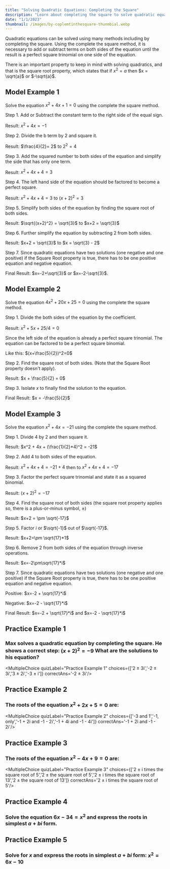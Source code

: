 ```yaml
---
title: "Solving Quadratic Equations: Completing the Square"
description: "Learn about completing the square to solve quadratic equations."
date: "1/1/2023"
thumbnail: /images/by-coplemtinthesquare-thunmbial.webp
---
```

Quadratic equations can be solved using many methods including by completing the square. Using the complete the square method, it is necessary to add or subtract terms on both sides of the equation until the result is a perfect square trinomial on one side of the equation.

There is an important property to keep in mind with solving quadratics, and that is the square root property, which states that if $x^2 = a$ then $x = \sqrt{a}$ or $-\sqrt{a}$.

## Model Example 1

Solve the equation $x^2 + 4x +1 = 0$ using the complete the square method.

Step 1. Add or Subtract the constant term to the right side of the equal sign.

Result: $x^2 + 4x = -1$

Step 2. Divide the b term by $2$ and square it.

Result: $\frac{4}{2}= 2$ to $2^2 = 4$

Step 3. Add the squared number to both sides of the equation and simplify the side that has only one term.

Result: $x^2 + 4x + 4 = 3$

Step 4. The left hand side of the equation should be factored to become a perfect square.

Result: $x^2 + 4x + 4 = 3$ to $(x+2)^2 = 3$

Step 5. Simplify both sides of the equation by finding the square root of both sides.

Result: $\sqrt{(x+2)^2} = \sqrt{3}$ to $x+2 = \sqrt{3}$

Step 6. Further simplify the equation by subtracting $2$ from both sides.

Result: $x+2 = \sqrt{3}$ to $x = \sqrt{3} - 2$

Step 7. Since quadratic equations have two solutions (one negative and one positive) if the Square Root property is true, there has to be one positive equation and negative equation.

Final Result: $x=-2+\sqrt{3}$ or $x=-2-\sqrt{3}$.

## Model Example 2

Solve the equation $4x^2 + 20x + 25 = 0$ using the complete the square method.

Step 1. Divide the both sides of the equation by the coefficient.

Result: $x^2 + 5x + 25/4 = 0$

Since the left side of the equation is already a perfect square trinomial. The equation can be factored to be a perfect square binomial.

Like this: $(x+\frac{5}{2})^2=0$

Step 2. Find the square root of both sides. (Note that the Square Root property doesn't apply).

Result: $x + \frac{5}{2} = 0$

Step 3. Isolate $x$ to finally find the solution to the equation.

Final Result: $x = -\frac{5}{2}$

## Model Example 3

Solve the equation $x^2+4x = -21$ using the complete the square method.

Step 1. Divide $4$ by $2$ and then square it.

Result: $x^2 + 4x + (\frac{1}{2}*4)^2 = -21$

Step 2. Add $4$ to both sides of the equation.

Result: $x^2 + 4x + 4 = -21 + 4$ then to $x^2 + 4x + 4 = -17$

Step 3. Factor the perfect square trinomial and state it as a squared binomial.

Result: $(x+2)^2 = -17$

Step 4. Find the square root of both sides (the square root property applies so, there is a plus-or-minus symbol,   $\pm$)

Result: $x+2 = \pm \sqrt{-17}$

Step 5. Factor $i$ or $\sqrt{-1}$ out of $\sqrt{-17}$.

Result: $x+2=\pm \sqrt{17}*1$

Step 6. Remove $2$ from both sides of the equation through inverse operations.

Result: $x=-2\pm\sqrt{17}*i$

Step 7. Since quadratic equations have two solutions (one negative and one positive) if the Square Root property is true, there has to be one positive equation and negative equation.

Positive: $x=-2 + \sqrt{17}*i$

Negative: $x=-2 - \sqrt{17}*i$

Final Result: $x=-2 + \sqrt{17}*i$ and $x=-2 - \sqrt{17}*i$

## Practice Example 1

### Max solves a quadratic equation by completing the square. He shows a correct step: $(x+2)^2=-9$ What are the solutions to his equation?

<DesmosCalc divID="vzcxvvvcx"/>

<MultipleChoice quizLabel="Practice Example 1" choices={['2 ± 3i','-2 ± 3i','3 ± 2i','-3 ± i']} correctAns='-2 ± 3i'/>

## Practice Example 2

### The roots of the equation $x^2 + 2x + 5 = 0$ are:

<DesmosCalc divID="rhghhgfhgf"/>

<MultipleChoice quizLabel="Practice Example 2" choices={['-3 and 1','-1, only','-1 + 2i and -1 - 2i','-1 + 4i and -1 - 4i']} correctAns='-1 + 2i and -1 - 2i'/>

## Practice Example 3

### The roots of the equation $x^2 - 4x + 9 = 0$ are:

<DesmosCalc divID="hgmghret"/>

<MultipleChoice quizLabel="Practice Example 3" choices={['2 ± i times the square root of 5','2 ± the square root of 5','2 ± i times the square root of 13','2 ± the square root of 13']} correctAns='2 ± i times the square root of 5'/>

## Practice Example 4

### Solve the equation $6x - 34 = x^2$ and express the roots in simplest $a+bi$ form.

<DesmosCalc divID="zSfeergrgnh"/>

<ShortResponse quizLabel="Practice Example 4" regex="^(?=.*3)(?=.*5)(?=.*i).+" />

## Practice Example 5

### Solve for $x$ and express the roots in simplest $a+bi$ form: $x^2 = 6x - 10$

<DesmosCalc divID="ghgffhggferw"/>

<ShortResponse quizLabel="Practice Example 5" regex="^(?=.*3)(?=.*i).+" />
